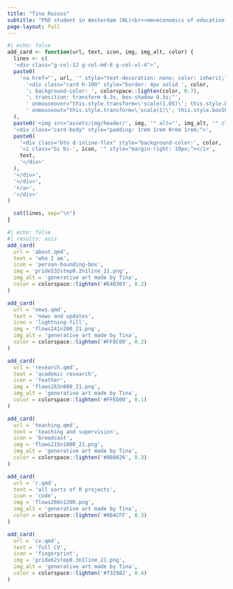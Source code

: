 ```yaml
---
title: "Tina Rozsos"
subtitle: "PhD student in Amsterdam (NL)<br><em>economics of education, R, data science, liberal arts</em>"
page-layout: full
---
```


```r
#| echo: false
add_card <- function(url, text, icon, img, img_alt, color) {
  lines <- c(
  '<div class="g-col-12 g-col-md-6 g-col-xl-4">',
  paste0(
    '<a href="', url, '" style="text-decoration: none; color: inherit;">',
      '<div class="card h-100" style="border: 4px solid ', color,
      '; background-color: ', colorspace::lighten(color, 0.7),
      '; transition: transform 0.3s, box-shadow 0.3s;"',
      ' onmouseover="this.style.transform=\'scale(1.05)\'; this.style.boxShadow=\'0 8px 20px rgba(0,0,0,0.3)\';"',
      ' onmouseout="this.style.transform=\'scale(1)\'; this.style.boxShadow=\'none\';">'
  ),
  paste0('<img src="assets/img/header/', img, '" alt="', img_alt, '" class="card-img-top" style="opacity: 0.8;">'),
  '<div class="card-body" style="padding: 1rem 1rem 0rem 1rem;">',
  paste0(
    '<div class="btn d-inline-flex" style="background-color:', color, '; border:none;">',
    '<i class="bi bi-', icon, '" style="margin-right: 10px;"></i>',
    text,
    '</div>'
  ),
  '</div>',
  '</div>',
  '</a>',
  '</div>'
)

  cat(lines, sep="\n")
}
```

::: {.grid}

```r
#| echo: false
#| results: asis
add_card(
  url = 'about.qmd',
  text = 'who I am',
  icon = 'person-bounding-box',
  img = 'pride532step0.2n1line_21.png',
  img_alt = 'generative art made by Tina',
  color = colorspace::lighten('#E40303', 0.2)
)

add_card(
  url = 'news.qmd',
  text = 'news and updates',
  icon = 'lightning-fill',
  img = 'flows241n200_21.png',
  img_alt = 'generative art made by Tina',
  color = colorspace::lighten('#FF8C00', 0.2)
)

add_card(
  url = 'research.qmd',
  text = 'academic research',
  icon = 'feather',
  img = 'flows263n600_21.png',
  img_alt = 'generative art made by Tina',
  color = colorspace::lighten('#FFED00', 0.1)
)

add_card(
  url = 'teaching.qmd',
  text = 'teaching and supervision',
  icon = 'broadcast',
  img = 'flows215n1000_21.png',
  img_alt = 'generative art made by Tina',
  color = colorspace::lighten('#008026', 0.3)
)

add_card(
  url = 'r.qmd',
  text = 'all sorts of R projects',
  icon = 'code',
  img = 'flows266n1200.png',
  img_alt = 'generative art made by Tina',
  color = colorspace::lighten('#004CFF', 0.3)
)

add_card(
  url = 'cv.qmd',
  text = 'full CV',
  icon = 'fingerprint',
  img = 'pride62step0.3n1line_21.png',
  img_alt = 'generative art made by Tina',
  color = colorspace::lighten('#732982', 0.4)
)

```

:::